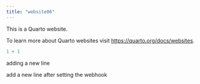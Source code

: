 ```yaml
---
title: "website06"
---
```


This is a Quarto website.

To learn more about Quarto websites visit <https://quarto.org/docs/websites>.

```r
1 + 1
```

adding a new line

add a new line after setting the webhook
